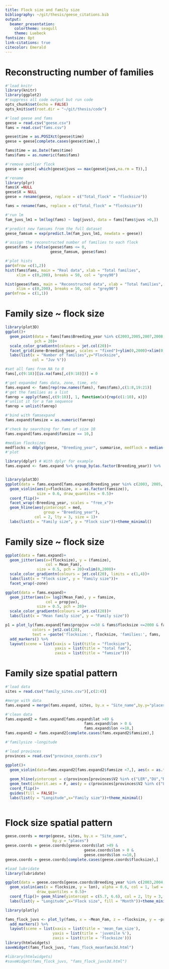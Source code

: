 ```yaml
---
title: Flock size and family size
bibliography: ~/git/thesis/geese_citations.bib
output: 
  beamer_presentation: 
    colortheme: seagull
    theme: Luebeck
fontsize: 8pt
link-citations: true
citecolor: Emerald
---
```


# Reconstructing number of families

```r
#'load knitr
library(knitr)
library(ggplot2)
#'suppress all code output but run code
opts_chunk$set(echo = FALSE)
opts_knit$set(root.dir = "~/git/thesis/code")
```

```r
#'load geese and fams
geese = read.csv("geese.csv")
fams = read.csv("fams.csv")

geese$time = as.POSIXct(geese$time)
geese = geese[complete.cases(geese$time),]

fams$time = as.Date(fams$time)
fams$fams = as.numeric(fams$fams)

#'remove outlier flock
geese = geese[-which(geese$juvs == max(geese$juvs,na.rm = T)),]

#'rename
library(plyr)
fams$X =NULL
geese$X = NULL
geese = rename(geese, replace = c("Total_flock" = "flocksize"))

fams = rename(fams, replace = c("Total_flock" = "flocksize"))
```

```r
#'run lm
fam_juvs_lm1 = lm(log(fams) ~ log(juvs), data = fams[fams$juvs >0,])

#'predict new famsums from the full dataset
geese_famsum = exp(predict.lm(fam_juvs_lm1, newdata = geese))

#'assign the reconstructed number of families to each flock
geese$fams = ifelse(geese$fams <= 0,
                    geese_famsum, geese$fams)
```

```r
#'plot hists
par(mfrow =c(1,2))
hist(fams$fams, main = "Real data", xlab = "Total families",
     xlim = c(0,200), breaks = 50, col = "grey90")

hist(geese$fams, main = "Reconstructed data", xlab = "Total families",
     xlim = c(0,200), breaks = 50, col = "grey90")
par(mfrow = c(1,1))

```

# Family size ~ flock size

```r
library(plot3D)
ggplot()+
  geom_point(data = fams[fams$Breeding_year %in% c(2003,2005,2007,2008,20111) & fams$zone != "Other",], aes(y=flocksize, x = fams, col = propjuv),
             pch = 20)+
  scale_color_gradientn(colours = jet.col(20))+
  facet_grid(zone~Breeding_year, scales = "fixed")+ylim(0,2000)+xlim(0,150)+
  labs(list(x = "Number of families",y="Flocksize",
            col = "Juv %"))
```

```r

#set all fams from NA to 0
fams[,c(9:18)][is.na(fams[,c(9:18)])] = 0

#'get expanded fams data, zone, time, etc
fams.expand <- fams[rep(row.names(fams), fams$fams),c(1:8,19:21)]
#'get the families as a list
famrep = apply(fams[,c(9:18)], 1, function(x){rep(c(1:10), x)})
#'unlist it for a fam sequence
famrep = unlist(famrep)

#'bind with famsexpand
fams.expand$famsize = as.numeric(famrep)

#'check by searching for fams of size 10
fams.expand[fams.expand$famsize == 10,]
```

```r
#median flocksizes
medflocks = ddply(geese, "Breeding_year", summarise, medflock = median(flocksize, na.rm = T))
#'plot

library(dplyr) # With dplyr for example
fams.expand <- fams.expand %>% group_by(as.factor(Breeding_year)) %>%   dplyr::mutate(med = quantile(flocksize, na.rm = T)[3])


library(plot3D)
ggplot(data = fams.expand[fams.expand$Breeding_year %in% c(2003, 2005, 2008, 2011) & fams.expand$famsize <7,])+
  geom_violin(aes(y=flocksize, x = as.factor(famsize)),
              size = 0.6, draw_quantiles = 0.5)+ 
  coord_flip()+ 
  facet_wrap(~Breeding_year, scales = "free_x")+
  geom_hline(aes(yintercept = med,
                 group = "Breeding_year"),
             col = 2, lty = 3, size = 1)+
  labs(list(x = "Family size", y = "Flock size"))+theme_minimal()
```

# Family size ~ flock size

```r
ggplot(data = fams.expand)+
  geom_jitter(aes(x=(flocksize), y = (famsize),
                  col = Mean_Fam),
              size = 0.5, pch = 20)+xlim(0,2000)+
  scale_color_gradientn(colours = jet.col(20), limits = c(1,4))+
  labs(list(x = "Flock size", y = "Family size"))+
  facet_wrap(~zone)
```

```r
ggplot(data = fams.expand)+
  geom_jitter(aes(x= log2(Mean_Fam), y = famsize,
                  col = propjuv),
              size = 0.5, pch = 20)+
  scale_color_gradientn(colours = jet.col(20))+
  labs(list(x = "Mean family size", y = "Family size"))
```

```r
p1 = plot_ly(fams.expand[fams$propjuv <=50 & fams$flocksize <=2000 & fams$propjuv <=40,], x = ~flocksize, y = ~fams, z=~famsize, color = ~Mean_Fam,
            colors = jet2.col(20),
            text = ~paste('flocksize:', flocksize, 'families:', fams, 'juvenile%:', round(propjuv))) %>%
  add_markers() %>%
  layout(scene = list(xaxis = list(title = "flocksize"),
                      yaxis = list(title = "total fam"),
                      zaxis = list(title = "famsize")))
```

# Family size spatial pattern

```r
#'load data
sites = read.csv("family_sites.csv")[,c(2:4)]

#merge with data
fams.expand = merge(fams.expand, sites, by.x = "Site_name",by.y="places")

#'clean data
fams.expand2 = fams.expand[fams.expand$lat >49 &
                                   fams.expand$lon > 0 &
                                   fams.expand$lon <=10,]
fams.expand2 = fams.expand2[complete.cases(fams.expand2$famsize),]
```

```r
#'familysize ~longitude

#'load provinces
provinces = read.csv("province_coords.csv")

ggplot()+
  geom_violin(data=fams.expand2[fams.expand2$famsize <7,], aes(x = as.factor(famsize), y = lon, fill = as.factor(famsize)), alpha = 0.5, draw_quantiles = 0.5)+
  
  geom_hline(yintercept = c(provinces[provinces$V2 %in% c("LER","DU","RG"),]$lon), col = 2, size = 0.5, lty =3)+
  geom_text(inherit.aes = F, aes(y = c(provinces[provinces$V2 %in% c("LER","DU","RG"),]$lon), x = c(6.5,5.5,5.5), label = c("Duisburg","Leer","Netherlands")))+
  coord_flip()+
  guides(fill = FALSE)+
  labs(list(y = "Longitude",x="Family size"))+theme_minimal()
  
```

# Flock size spatial pattern

```r
geese.coords = merge(geese, sites, by.x = "Site_name",
                     by.y = "places")
geese.coords = geese.coords[geese.coords$lat >49 &
                                   geese.coords$lon > 0 &
                                   geese.coords$lon <=10,]
geese.coords = geese.coords[complete.cases(geese.coords$flocksize),]

#load lubridate
library(lubridate)
```


```r
ggplot(data = geese.coords[geese.coords$Breeding_year %in% c(2003,2004,2005,2008,2009,2010,2011),])+
  geom_violin(aes(x = flocksize, y = lon), alpha = 0.6, col = 1, lwd = 0.2,
              draw_quantiles = 0.5)+
  coord_flip()+ geom_hline(yintercept = c(5.7, 6.6), col = 2, lty = 3, size = 0.5)+
  labs(list(y = "Longitude",x="Flock size", fill = "Month"))+theme_minimal()+facet_wrap(~Breeding_year)
```

```r
library(plotly)

fams_flock_juvs <- plot_ly(fams, x = ~Mean_Fam, z = ~flocksize, y = ~propjuv, color = ~Mean_Fam, colors = rev(RColorBrewer::brewer.pal(9, "Spectral"))) %>%
  add_markers() %>%
  layout(scene = list(xaxis = list(title = 'mean_fam_size'),
                     yaxis = list(title = 'juvenile %'),
                     zaxis = list(title = 'flocksize')))
library(htmlwidgets)
saveWidget(fams_flock_juvs, "fams_flock_meanfams3d.html")

#library(htmlwidgets)
#saveWidget(fams_flock_juvs, "fams_flock_juvs3d.html")
```


